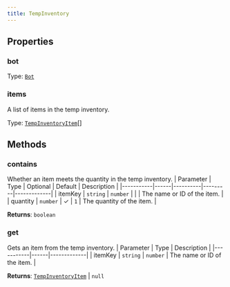 ```yaml
---
title: TempInventory
---
```



## Properties
### bot

Type: [`Bot`](/api-legacy/bot)

### items <Badge text="Getter" size="small" />	
A list of items in the temp inventory.

Type: [`TempInventoryItem`](/api-legacy/models/tempinventoryitem)[]

## Methods

### contains
Whether an item meets the quantity in the temp inventory.
| Parameter | Type | Optional | Default | Description |
|-----------|------|----------|---------|-------------|
| itemKey | `string` \| `number` |  |  | The name or ID of the item. |
| quantity | `number` | ✓ | `1` | The quantity of the item. |

**Returns**: `boolean`

### get
Gets an item from the temp inventory.
| Parameter | Type | Description |
|-----------|------|-------------|
| itemKey | `string` \| `number` | The name or ID of the item. |

**Returns**: [`TempInventoryItem`](/api-legacy/models/tempinventoryitem) \| `null`
